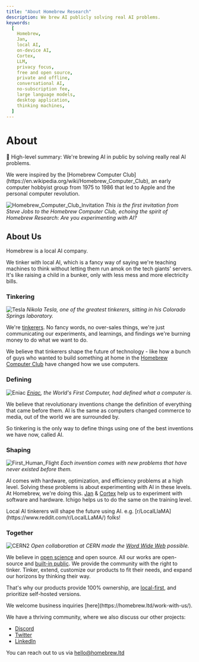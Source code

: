 ```yaml
---
title: "About Homebrew Research"
description: We brew AI publicly solving real AI problems.
keywords:
  [
    Homebrew,
    Jan,
    local AI, 
    on-device AI,
    Cortex,
    LLM,
    privacy focus,
    free and open source,
    private and offline,
    conversational AI,
    no-subscription fee,
    large language models,
    desktop application,
    thinking machines,
  ]
---
```



# About

🖖 High-level summary: We're brewing AI in public by solving really real AI problems.

<Callout type="info" emoji="ℹ️">
We were inspired by the [Homebrew Computer Club](https://en.wikipedia.org/wiki/Homebrew_Computer_Club), an early computer hobbyist group from 1975 to 1986 that led to Apple and the personal computer revolution.
</Callout>

![Homebrew_Computer_Club_Invitation](./_assets/Invitation_to_First_Homebrew_Computer_Club_meeting.jpg)
_This is the first invitation from Steve Jobs to the Homebrew Computer Club, echoing the spirit of Homebrew Research: Are you experimenting with AI?_

## About Us

<Callout emoji="👾">
Homebrew is a local AI company.
</Callout>

We tinker with local AI, which is a fancy way of saying we're teaching machines to think without letting them run amok on the tech giants' servers. It's like raising a child in a bunker, only with less mess and more electricity bills.

### Tinkering

![Tesla](./_assets/tesla_in_his_lab.webp)
_Nikola Tesla, one of the greatest tinkerers, sitting in his Colorado Springs laboratory._

We're [tinkerers](https://cleanlanguage.com/stochastic-tinkering/#:~:text=Tinkering%E2%80%9D%20means%20adjusting%20and%20experimenting,art%20itself%E2%80%9D.%5B1%5D).  No fancy words, no over-sales things, we're just communicating our experiments, and learnings, and findings we're burning money to do what we want to do.  

We believe that tinkerers shape the future of technology - like how a bunch of guys who wanted to build something at home in the [Homebrew Computer Club](https://researchwith.njit.edu/en/publications/imagining-the-personal-computer-conceptualizations-of-the-homebre) have changed how we use computers.

### Defining

![Eniac](./_assets/eniac_computer.jpg)
_[Eniac](https://www.computerhistory.org/revolution/birth-of-the-computer/4/78), the World's First Computer, had defined what a computer is._

We believe that revolutionary inventions change the definition of everything that came before them. AI is the same as computers changed commerce to media, out of the world we are surrounded by. 

So tinkering is the only way to define things using one of the best inventions we have now, called AI.

### Shaping

![First_Human_Flight](./_assets/First-human-flight.jpg)
_Each invention comes with new problems that have never existed before them._

AI comes with hardware, optimization, and efficiency problems at a high level. Solving these problems is about experimenting with AI in these levels. At Homebrew, we're doing this. [Jan](https://jan.ai/) & [Cortex](https://cortex.so/) help us to experiment with software and hardware. Ichigo helps us to do the same on the training level.

<Callout emoji="👾">
Local AI tinkerers will shape the future using AI. e.g. [r/LocalLlaMA](https://www.reddit.com/r/LocalLLaMA/) folks!
</Callout>

### Together

![CERN2](./_assets/Screenshot-World-Wide-Web-project-small.jpg)
_Open collaboration at CERN made the [Word Wide Web](https://home.cern/science/computing/birth-web) possible._

We believe in [open science](https://www.cos.io/open-science) and open source. All our works are open-source and [built-in public](https://www.smallschool.is/build-in-public/what#:~:text=It%20means%20building%20a%20company,were%20making%20as%20trade%20secrets.). We provide the community with the right to tinker. Tinker, extend, customize our products to fit their needs, and expand our horizons by thinking their way.

That's why our products provide 100% ownership, are [local-first](https://www.inkandswitch.com/local-first/), and prioritize self-hosted versions.

<Callout>
We welcome business inquiries [here](https://homebrew.ltd/work-with-us/).
</Callout>

We have a thriving community, where we also discuss our other projects:

- [Discord](https://discord.gg/AAGQNpJQtH)
- [Twitter](https://twitter.com/homebrewltd)
- [LinkedIn](https://www.linkedin.com/company/homebrewltd/)

You can reach out to us via hello@homebrew.ltd
